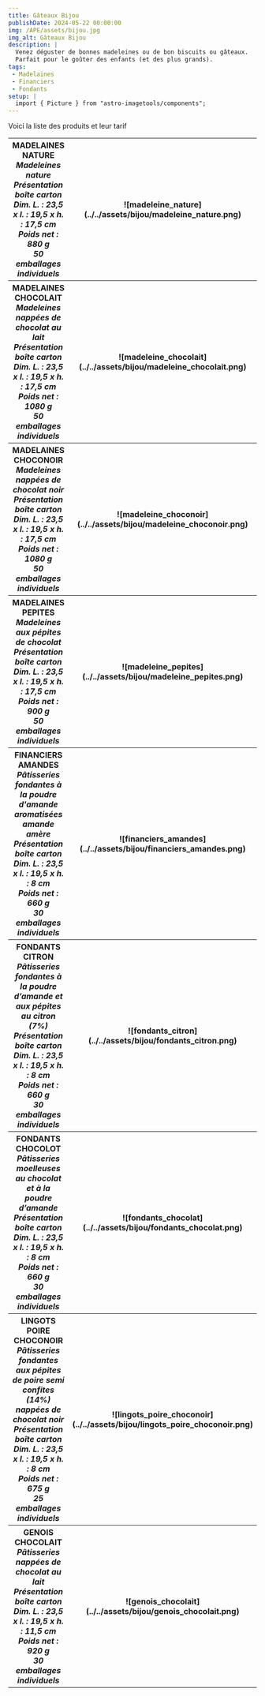 ```yaml
---
title: Gâteaux Bijou
publishDate: 2024-05-22 00:00:00
img: /APE/assets/bijou.jpg
img_alt: Gâteaux Bijou
description: |
  Venez déguster de bonnes madeleines ou de bon biscuits ou gâteaux. 
  Parfait pour le goûter des enfants (et des plus grands).
tags:
 - Madelaines
 - Financiers
 - Fondants
setup: |
  import { Picture } from "astro-imagetools/components";
---
```

<p>
  Voici la liste des produits et leur tarif
</p>
<div>
  <table >
    <tr>
      <th>
        MADELAINES NATURE<br/>
        <i>Madeleines nature<br/>
        Présentation boîte carton<br/>
        Dim. L. : 23,5 x l. : 19,5 x h. : 17,5 cm<br/>
        Poids net : 880 g<br/>
        50 emballages individuels</i>
      </th>
      <th>
        ![madeleine_nature](../../assets/bijou/madeleine_nature.png)
      </th>
      <th>10€</th>
    </tr>
    <tr>
      <th>
        MADELAINES CHOCOLAIT<br/>
        <i>Madeleines nappées de chocolat au lait<br/>
        Présentation boîte carton<br/>
        Dim. L. : 23,5 x l. : 19,5 x h. : 17,5 cm<br/>
        Poids net : 1080 g<br/>
        50 emballages individuels </i>
      </th>
      <th>
        ![madeleine_chocolait](../../assets/bijou/madeleine_chocolait.png)
      </th>
      <th>10€</th>
    </tr>
    <tr>
      <th>
        MADELAINES CHOCONOIR<br/>
        <i>Madeleines nappées de chocolat noir<br/>
        Présentation boîte carton<br/>
        Dim. L. : 23,5 x l. : 19,5 x h. : 17,5 cm<br/>
        Poids net : 1080 g <br/>
        50 emballages individuels </i>
      </th>
      <th>
        ![madeleine_choconoir](../../assets/bijou/madeleine_choconoir.png)
      </th>
      <th>10€</th>
    </tr>
    <tr>
      <th>
        MADELAINES PEPITES<br/>
        <i>Madeleines aux pépites de chocolat<br/>
        Présentation boîte carton<br/>
        Dim. L. : 23,5 x l. : 19,5 x h. : 17,5 cm<br/>
        Poids net : 900 g <br/>
        50 emballages individuels </i>
      </th>
      <th>
        ![madeleine_pepites](../../assets/bijou/madeleine_pepites.png)
      </th>
      <th>10€</th>
    </tr>
    <tr>
      <th>
        FINANCIERS AMANDES<br/>
        <i>Pâtisseries fondantes à la poudre d'amande aromatisées amande amère<br/>
        Présentation boîte carton<br/>
        Dim. L. : 23,5 x l. : 19,5 x h. : 8 cm<br/>
        Poids net : 660 g <br/>
        30 emballages individuels</i>
      </th>
      <th>
        ![financiers_amandes](../../assets/bijou/financiers_amandes.png)
      </th>
      <th>10€</th>
    </tr>
    <tr>
      <th>
        FONDANTS CITRON<br/>
        <i>Pâtisseries fondantes à la poudre d’amande et aux pépites au citron (7%)<br/>
        Présentation boîte carton<br/>
        Dim. L. : 23,5 x l. : 19,5 x h. : 8 cm<br/>
        Poids net : 660 g <br/>
        30 emballages individuels</i>
      </th>
      <th>
        ![fondants_citron](../../assets/bijou/fondants_citron.png)
      </th>
      <th>10€</th>
    </tr>
    <tr>
      <th>
        FONDANTS CHOCOLOT<br/>
        <i>Pâtisseries moelleuses au chocolat et à la poudre d’amande<br/>
        Présentation boîte carton<br/>
        Dim. L. : 23,5 x l. : 19,5 x h. : 8 cm<br/>
        Poids net : 660 g <br/>
        30 emballages individuels</i>
      </th>
      <th>
        ![fondants_chocolat](../../assets/bijou/fondants_chocolat.png)
      </th>
      <th>10€</th>
    </tr>
    <tr>
      <th>
        LINGOTS POIRE CHOCONOIR<br/>
        <i>Pâtisseries fondantes aux pépites de poire semi confites (14%) nappées de chocolat noir<br/>
        Présentation boîte carton<br/>
        Dim. L. : 23,5 x l. : 19,5 x h. : 8 cm<br/>
        Poids net : 675 g<br/>
        25 emballages individuels</i>
      </th>
      <th>
        ![lingots_poire_choconoir](../../assets/bijou/lingots_poire_choconoir.png)
      </th>
      <th>10€</th>
    </tr>
    <tr>
      <th>
        GENOIS CHOCOLAIT<br/>
        <i>Pâtisseries nappées de chocolat au lait<br/>
        Présentation boîte carton<br/>
        Dim. L. : 23,5 x l. : 19,5 x h. : 11,5 cm<br/>
        Poids net : 920 g <br/>
        30 emballages individuels</i>
      </th>
      <th>
        ![genois_chocolait](../../assets/bijou/genois_chocolait.png)
      </th>
      <th>10€</th>
    </tr>
  </table>
</div>

